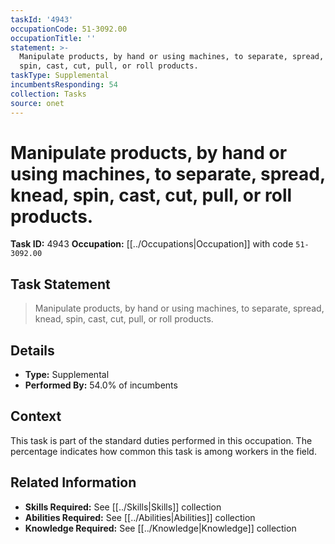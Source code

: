 ```yaml
---
taskId: '4943'
occupationCode: 51-3092.00
occupationTitle: ''
statement: >-
  Manipulate products, by hand or using machines, to separate, spread, knead,
  spin, cast, cut, pull, or roll products.
taskType: Supplemental
incumbentsResponding: 54
collection: Tasks
source: onet
---
```

# Manipulate products, by hand or using machines, to separate, spread, knead, spin, cast, cut, pull, or roll products.

**Task ID:** 4943
**Occupation:** [[../Occupations|Occupation]] with code `51-3092.00`

## Task Statement

> Manipulate products, by hand or using machines, to separate, spread, knead, spin, cast, cut, pull, or roll products.

## Details

- **Type:** Supplemental
- **Performed By:** 54.0% of incumbents

## Context

This task is part of the standard duties performed in this occupation. The percentage indicates how common this task is among workers in the field.

## Related Information

- **Skills Required:** See [[../Skills|Skills]] collection
- **Abilities Required:** See [[../Abilities|Abilities]] collection
- **Knowledge Required:** See [[../Knowledge|Knowledge]] collection

